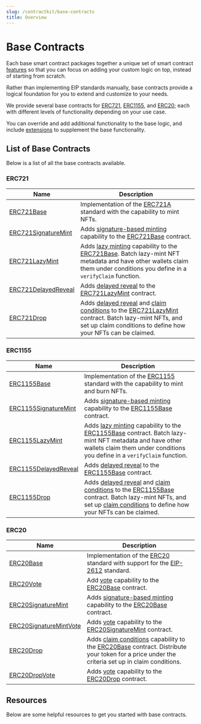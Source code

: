```yaml
---
slug: /contractkit/base-contracts
title: Overview
---
```



# Base Contracts

<div className="heroGrid">
  
  <div>
    <p>
      Each base smart contract packages together a unique set of smart contract <a href='/contractkit/extensions'>features</a> so that you can focus on
      adding your custom logic on top, instead of starting from scratch.
    </p>

Rather than implementing EIP standards manually, base contracts provide a logical foundation for you to extend and customize to your needs.

We provide several base contracts for [ERC721](/contractkit/base-contracts/erc-721/erc721base), [ERC1155](/contractkit/base-contracts/erc-1155/erc1155base), and
[ERC20](/contractkit/base-contracts/erc-20/erc20base); each with different levels of functionality depending on your use case.

You can override and add additional functionality to the base logic, and include [extensions](/contractkit/extensions) to supplement the base functionality.

</div>

<div className="heroGridImageContainer">
  <ThemedImage
    sources={{
      light: "/assets/extensions.png",
      dark: "/assets/extensions.png",
    }}
    className="heroGridImage"
    alt="thirdweb dashboard"
  />
</div>

</div>

## List of Base Contracts

Below is a list of all the base contracts available.

### ERC721

| Name                                                                           | Description                                                                                                                                                                                                                                                                                                                    |
| ------------------------------------------------------------------------------ | ------------------------------------------------------------------------------------------------------------------------------------------------------------------------------------------------------------------------------------------------------------------------------------------------------------------------------ |
| [ERC721Base](/contractkit/base-contracts/erc-721/erc721base)                   | Implementation of the [ERC721A](https://www.erc721a.org/) standard with the capability to mint NFTs.                                                                                                                                                                                                                           |
| [ERC721SignatureMint](/contractkit/base-contracts/erc-721/erc721signaturemint) | Adds [signature-based minting](/sdk/advanced-features/on-demand-minting) capability to the [ERC721Base](/contractkit/base-contracts/erc-721/erc721base) contract.                                                                                                                                                              |
| [ERC721LazyMint](/contractkit/base-contracts/erc-721/erc721lazymint)           | Adds [lazy minting](/contractkit/extension-contracts/lazymint) capability to the [ERC721Base](/contractkit/base-contracts/erc-721/erc721base). Batch lazy-mint NFT metadata and have other wallets claim them under conditions you define in a `verifyClaim` function.                                                         |
| [ERC721DelayedReveal](/contractkit/base-contracts/erc-721/erc721delayedreveal) | Adds [delayed reveal](/contractkit/extension-contracts/delayedreveal) to the [ERC721LazyMint](/contractkit/base-contracts/erc-721/erc721lazymint) contract.                                                                                                                                                                    |
| [ERC721Drop](/contractkit/base-contracts/erc-721/erc721drop)                   | Adds [delayed reveal](/contractkit/extension-contracts/delayedreveal) and [claim conditions](/contractkit/extension-contracts/dropsinglephase) to the [ERC721LazyMint](/contractkit/base-contracts/erc-721/erc721lazymint) contract. Batch lazy-mint NFTs, and set up claim conditions to define how your NFTs can be claimed. |

### ERC1155

| Name                                                                              | Description                                                                                                                                                                                                                                                                                                                                                                           |
| --------------------------------------------------------------------------------- | ------------------------------------------------------------------------------------------------------------------------------------------------------------------------------------------------------------------------------------------------------------------------------------------------------------------------------------------------------------------------------------- |
| [ERC1155Base](/contractkit/base-contracts/erc-1155/erc1155base)                   | Implementation of the [ERC1155](https://eips.ethereum.org/EIPS/eip-1155) standard with the capability to mint and burn NFTs.                                                                                                                                                                                                                                                          |
| [ERC1155SignatureMint](/contractkit/base-contracts/erc-1155/erc1155signaturemint) | Adds [signature-based minting](/sdk/advanced-features/on-demand-minting) capability to the [ERC1155Base](/contractkit/base-contracts/erc-1155/erc1155base) contract.                                                                                                                                                                                                                  |
| [ERC1155LazyMint](/contractkit/base-contracts/erc-1155/erc1155lazymint)           | Adds [lazy minting](/contractkit/extension-contracts/lazymint) capability to the [ERC1155Base](/contractkit/base-contracts/erc-1155/erc1155base) contract. Batch lazy-mint NFT metadata and have other wallets claim them under conditions you define in a `verifyClaim` function.                                                                                                    |
| [ERC1155DelayedReveal](/contractkit/base-contracts/erc-1155/erc1155delayedreveal) | Adds [delayed reveal](/contractkit/extension-contracts/delayedreveal) to the [ERC1155Base](/contractkit/base-contracts/erc-1155/erc1155base) contract.                                                                                                                                                                                                                                |
| [ERC1155Drop](/contractkit/base-contracts/erc-1155/erc1155drop)                   | Adds [delayed reveal](/contractkit/extension-contracts/delayedreveal) and [claim conditions](/contractkit/extension-contracts/dropsinglephase1155) to the [ERC1155Base](/contractkit/base-contracts/erc-1155/erc1155base) contract. Batch lazy-mint NFTs, and set up [claim conditions](/contractkit/extension-contracts/dropsinglephase1155) to define how your NFTs can be claimed. |

### ERC20

| Name                                                                                 | Description                                                                                                                                                                                                                                      |
| ------------------------------------------------------------------------------------ | ------------------------------------------------------------------------------------------------------------------------------------------------------------------------------------------------------------------------------------------------ |
| [ERC20Base](/contractkit/base-contracts/erc-20/erc20base)                            | Implementation of the [ERC20](https://eips.ethereum.org/EIPS/eip-20) standard with support for the [EIP-2612](https://eips.ethereum.org/EIPS/eip-2612) standard.                                                                                 |
| [ERC20Vote](/contractkit/base-contracts/erc-20/erc20vote)                            | Add [vote](https://github.com/thirdweb-dev/contracts/blob/main/contracts/openzeppelin-presets/token/ERC20/extensions/ERC20Votes.sol) capability to the [ERC20Base](/contractkit/base-contracts/erc-20/erc20base) contract.                       |
| [ERC20SignatureMint](/contractkit/base-contracts/erc-20/erc20signaturemint)          | Adds [signature-based minting](/sdk/advanced-features/on-demand-minting) capability to the [ERC20Base](/contractkit/base-contracts/erc-20/erc20base) contract.                                                                                   |
| [ERC20SignatureMintVote](/contractkit/base-contracts/erc-20/erc20signaturemint-vote) | Adds [vote](https://github.com/thirdweb-dev/contracts/blob/main/contracts/openzeppelin-presets/token/ERC20/extensions/ERC20Votes.sol) capability to the [ERC20SignatureMint](/contractkit/base-contracts/erc-20/erc20signaturemint) contract.    |
| [ERC20Drop](/contractkit/base-contracts/erc-20/erc20drop)                            | Adds [claim conditions](/contractkit/extension-contracts/dropsinglephase) capability to the [ERC20Base](/contractkit/base-contracts/erc-20/erc20base) contract. Distribute your token for a price under the criteria set up in claim conditions. |
| [ERC20DropVote](/contractkit/base-contracts/erc-20/erc20drop-vote)                   | Adds [vote](https://github.com/thirdweb-dev/contracts/blob/main/contracts/openzeppelin-presets/token/ERC20/extensions/ERC20Votes.sol) capability to the [ERC20Drop](/contractkit/base-contracts/erc-20/erc20drop) contract.                      |

## Resources

Below are some helpful resources to get you started with base contracts.

<div className="row" style={{ marginBottom: 24 }}>
  <div className="col col--6" style={{ marginTop: 8 }}>
    <QuickstartCard
      name="Get Started: Customize a Base Contract"
      link="https://portal.thirdweb.com/getting-started/contracts"
      image="/assets/icons/education.png"
    />
  </div>
  <div className="col col--6" style={{ marginTop: 8 }}>
    <QuickstartCard
      name="Guide: Build A MAYC Clone by Customizing Base Contracts"
      link="https://blog.thirdweb.com/guides/create-an-mayc-collection-clone/"
      image="/assets/icons/education.png"
    />
  </div>
</div>
